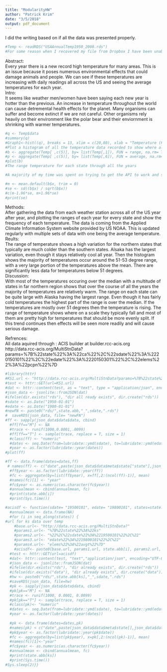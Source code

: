 ```yaml
---
title: "ModularityHW"
author: "Patrick Krim"
date: "3/5/2018"
output: pdf_document
---
```

I did the writing based on if all the data was presented properly.  
```r

#Temp <- readRDS("USAAnnualTemp1950_2008.rds")
#For some reason when I recovered my file from Dropbox I have been unable to bring in this file as it says it doesn't exist even though I moved it to MudularityHW diresctory and then to EVRN 420 folder and neither worked. I have also just commented out all my code so I could transfer it to pdf.
```
Abstract:  
Every year there is a new record high temperature for many areas. This is an issue because it poses numerous environmental effects that could damage animals and people. We can see if these temperatures are increasing with daily readings all across the US and seeing the average temperatures for each year.  
Intro:  
It seems like weather men/women have been saying each new year is hotter than the previous. An increase in temperature throughout the world can cause detremental health effects for the planet. Many organisms can suffer and become extinct if we are not careful. Other organisms rely heavily on their environment like the polar bear and their enviornment is shrinking with warmer temperatures.  

```r
#q <- Temp$data
#summary(q)
#Graph1<-hist((q), breaks = 13, xlim = c(20,80), xlab = "Temperature (F)", ylab = "Frequency", main = "Frequency of Temperature") 
#Plot a histogram of all the temperature data recorded to show where all of data falls in comparrison to one another as there are thousands of data points
#b <- aggregate(Temp[ ,c(5)], by= list(Temp[,1]), FUN = range, na.rm= TRUE)
#p <- aggregate(Temp[ ,c(5)], by= list(Temp[,6]), FUN = average, na.rm= TRUE)
#plot(b)
#The range temperature for each state through all the years

#A majority of my time was spent on trying to get the API to work and so was not able to really manipulate the data in a way that provided a clear way to show that climate change was happening.

```
 
```r
#m <- mean.default(b$x, trim = 0)
#se <- sd((b$x) / sqrt(b$x))
#c(m-1.96*se, m+1.96*se)
#print(se)
```
Methods:  
After gathering the data from each weather station across all of the US year after year, and plotting the ranges of each year for every state and show the frequency of each temperature. The data is coming from the Applied Climate Information System website provided by US NOAA. This is updated regularly with multiple sets of data with one being the average temperature.  
Reults:  
The range of temperature shows a high variation for the northern states that typically are much colder than the southern states. Alsaka has the largest variation, even though it stays relatively cool all year. Then the histogram shows the majority of temperatures occur around the 51-53 degree range, with a very large portion of the temperatures above the mean. There are significantly less data for temperatures below 51 degrees.  
Discussion:  
With most of the temperatures occuring over the median with a multitude of states in far northern region shows that over the course of all the years the majority of temperatures are relatively warm. The range on each state can be quite large with Alaska having the largest range. Even though it has fairly cold temperatures the highest part of the range is over the median. If the temperatures are mostly over 51 degrees then the temperature is rising. The range of temperature shows where on a scale they typically fall and most of them are pretty high for temperatures that should be more evenly split. If this trend continues then effects will be seen more readily and will cause serious damage.  

Refrences:  
All data aquired through :
ACIS builder at builder.rcc-acis.org
http://data.rcc-acis.org/MultiStnData?params=%7B%22state%22%3A%22ca%22%2C%22sdate%22%3A%2220150101%22%2C%22edate%22%3A%2220150301%22%2C%22elems%22%3A%22pcpn%22%7D

```r
#library(httr)
#KS1.url <- "http://data.rcc-acis.org/MultiStnData?params=%7B%22state%22%3A%22ks%22%2C%22sdate%22%3A%2219500101%22%2C%22edate%22%3A%2219800101%22%2C%22elems%22%3A%5B%7B%22name%22%3A%22avgt%22%2C%22interval%22%3A%22yly%22%2C%22duration%22%3A%22yly%22%2C%22reduce%22%3A%22mean%22%7D%5D%7D"
#test <- httr::GET(url=KS1.url)
#dat <- httr::content(test, as = "text", type = "application/json", encoding = "UTF-8")
#json_data <- jsonlite::fromJSON(dat)
#ifelse(dir.exists("rds"), "dir all ready exists", dir.create("rds"))
#sdate <- as.Date("1950-01-01")
#edate <- as.Date("1980-01-01")
#newFN <- paste0("rds/",state.abb,"_",sdate,".rds")
#  saveRDS(json_data, file= "newFN")
#ff <- sapply(json_data$data$data, cbind)
  #ff[ff=="M"] <- NA
  #trace <- runif(1000,0.0001,.0099)
  #ff[ff=="T"] <- sample(trace, replace = T, size = 1)
  #class(ff) <- "numeric"
  #dates <- seq.Date(from=lubridate::ymd(sdate), to=lubridate::ymd(edate), by = "1 days")
  #year <- as.factor(lubridate::year(dates))
#plot(ff)  

#ff <- data.frame(dates=dates,ff)
 # names(ff) <- c("date",paste(json_data$data$meta$state["state"],json_data$data$meta$name["name"], json_data$data$meta$ll["long"]["lat"], sep="_"))
  #ff$year <- as.factor(lubridate::year(ff))
  #fc <- aggregate(by=list(ff$year), x=ff[,2:(ncol(ff)-1)], mean)
  #names(fc)[1] <- "year"
  #fc$year <- as.numeric(as.character(fc$year))
  #annualmean <- cbind(annualmean, fc)
  #print(state.abb[i])
  #print(Sys.time())

```

```r
#acisdf <- function(sdate= "19500101", edate= "19800101", states=state.abb){
  #annualmean <- data.frame(NA)
  #for (i in seq_along(states)) {
#url for ks data over temp
    #base.url<- "http://data.rcc-acis.org/MultiStnData?"
    #params1.url<- "%7B%22state%22%3A%22ks"
    #params2.url<- "%22%2C%22sdate%22%3A%2219500101%22%2C%22"
    #params3.url<- "edate%22%3A%2219800101%22%2C%22"
    #params4.url<- "elems%22%3A%22avgt%22%7D"
    #acisdf<- paste0(base.url, params1.url, state.abb[i], params2.url, sdate, params3.url, edate, params4.url)
  #test <- httr::GET(url=acisdf)
  #dat<- httr::content(test, "text","application/json", encoding="UTF-8")
  #json_data <- jsonlite::fromJSON(dat)
  #ifelse(dir.exists("rds"), "dir already exists", dir.create("rds"))
  #ifelse(dir.exists("data"), "dir already exists", dir.create("data"))
  #hw <- paste0("rds/",state.abb[ks],"_",sdate,".rds")
  #saveRDS(json_data, file=hw)
  #pk <- sapply(json_data$data$data, cbind)
  #pk[pk=="M"] <- NA
  #trace <- runif(1000, 0.0001, 0.0099)
  #pk[pk=="T"] <- sample(trace, replace = T, size = 1)
  #class(pk)<- "numeric"
  #dates <- seq.Date(from=lubridate::ymd(sdate), to=lubridate::ymd(edate), by = "1 days")
  #year <- as.factor(lubridate::year(dates))
  
  #pk <- data.frame(dates=dates,pk)
  #names(pk) < c("date",paste(json_data$data$meta$state[],json_data$data$meta$name[], json_data$data$meta$ll[][], sep="_"))
  #pk$year <- as.factor(lubridate::year(pk$date))
  #fc <- aggregate(by=list(pk$year), x=pk[,2:(ncol(pk)-1)], mean)
  #names(fc)[1]<-"year"
  #fc$year <- as.numeric(as.character(fc$year))
  #annualmean <- cbind(annualmean, fc)
  #print(state.abb[ks])
  #print(Sys.time())
#Sys.sleep(2)}}

```
